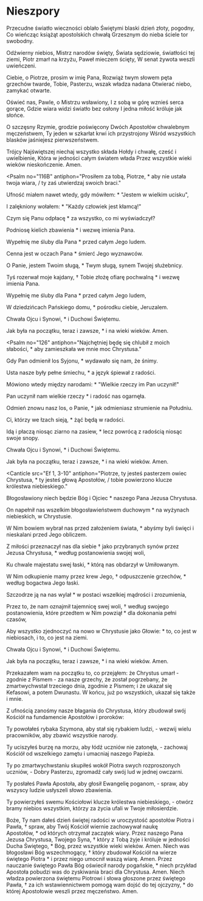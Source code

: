 
# Nieszpory

<Opening />

<Hymn>

Przecudne światło wieczności oblało
Świętymi blaski dzień złoty, pogodny,
Co wieńcząc książąt apostolskich chwałą
Grzesznym do nieba ściele tor swobodny.

Odźwierny niebios, Mistrz narodów święty,
Świata sędziowie, światłości tej ziemi,
Piotr zmarł na krzyżu, Paweł mieczem ścięty,
W senat żywota weszli uwieńczeni.

Ciebie, o Piotrze, prosim w imię Pana,
Rozwiąż twym słowem pęta grzechów twarde,
Tobie, Pasterzu, wszak władza nadana
Otwierać niebo, zamykać otwarte.

Oświeć nas, Pawle, o Mistrzu wsławiony,
I z sobą w górę wznieś serca gorące,
Gdzie wiara widzi światło bez osłony
I jedna miłość króluje jak słońce.

O szczęsny Rzymie, grodzie poświęcony
Dwóch Apostołów chwalebnym męczeństwem,
Ty jeden w szkarłat krwi ich przystrojony
Wśród wszystkich blasków jaśniejesz
pierwszeństwem.

Trójcy Najświętszej niechaj wszystko składa
Hołdy i chwałę, cześć i uwielbienie,
Która w jedności całym światem włada
Przez wszystkie wieki wieków nieskończenie. Amen.

</Hymn>

<Psalm
  no="116B"
  antiphon="Prosiłem za tobą, Piotrze, * aby nie ustała twoja wiara, / ty zaś utwierdzaj swoich braci."
>

Ufność miałem nawet wtedy, gdy mówiłem: \*
"Jestem w wielkim ucisku",

I zalękniony wołałem: \*
"Każdy człowiek jest kłamcą!"

Czym się Panu odpłacę \*
za wszystko, co mi wyświadczył?

Podniosę kielich zbawienia \*
i wezwę imienia Pana.

Wypełnię me śluby dla Pana \*
przed całym Jego ludem.

Cenna jest w oczach Pana \*
śmierć Jego wyznawców.

O Panie, jestem Twoim sługą, \*
Twym sługą, synem Twojej służebnicy.

Tyś rozerwał moje kajdany, †
Tobie złożę ofiarę pochwalną \*
i wezwę imienia Pana.

Wypełnię me śluby dla Pana \*
przed całym Jego ludem,

W dziedzińcach Pańskiego domu, \*
pośrodku ciebie, Jeruzalem.

Chwała Ojcu i Synowi, \*
i Duchowi Świętemu.

Jak była na początku, teraz i zawsze, \*
i na wieki wieków. Amen.

</Psalm>

<Psalm
  no="126"
  antiphon="Najchętniej będę się chlubił z moich słabości, * aby zamieszkała we mnie moc Chrystusa."
>

Gdy Pan odmienił los Syjonu, \*
wydawało się nam, że śnimy.

Usta nasze były pełne śmiechu, \*
a język śpiewał z radości.

Mówiono wtedy między narodami: \*
"Wielkie rzeczy im Pan uczynił!"

Pan uczynił nam wielkie rzeczy \*
i radość nas ogarnęła.

Odmień znowu nasz los, o Panie, \*
jak odmieniasz strumienie na Południu.

Ci, którzy we łzach sieją, \*
żąć będą w radości.

Idą i płaczą niosąc ziarno na zasiew, \*
lecz powrócą z radością niosąc swoje snopy.

Chwała Ojcu i Synowi, \*
i Duchowi Świętemu.

Jak była na początku, teraz i zawsze, \*
i na wieki wieków. Amen.

</Psalm>

<Canticle
  src="Ef 1, 3-10"
  antiphon="Piotrze, ty jesteś pasterzem owiec Chrystusa, * ty jesteś głową Apostołów, / tobie powierzono klucze królestwa niebieskiego."
>

Błogosławiony niech będzie Bóg i Ojciec \*
naszego Pana Jezusa Chrystusa.

On napełnił nas wszelkim błogosławieństwem duchowym \*
na wyżynach niebieskich, w Chrystusie.

W Nim bowiem wybrał nas przed założeniem świata, \*
abyśmy byli święci i nieskalani przed Jego
obliczem.

Z miłości przeznaczył nas dla siebie †
jako przybranych synów przez Jezusa Chrystusa, \*
według postanowienia swojej woli,

Ku chwale majestatu swej łaski, \*
którą nas obdarzył w Umiłowanym.

W Nim odkupienie mamy przez krew Jego, †
odpuszczenie grzechów, \*
według bogactwa Jego łaski.

Szczodrze ją na nas wylał \*
w postaci wszelkiej mądrości i zrozumienia,

Przez to, że nam oznajmił tajemnicę swej woli, †
według swojego postanowienia, które przedtem w Nim powziął \*
dla dokonania pełni czasów,

Aby wszystko zjednoczyć na nowo w Chrystusie jako Głowie: \*
to, co jest w niebiosach, i to, co jest na ziemi.

Chwała Ojcu i Synowi, \*
i Duchowi Świętemu.

Jak była na początku, teraz i zawsze, \*
i na wieki wieków. Amen.

</Canticle>

<Reading src="1 Kor 15, 3-5. 8">
  Przekazałem wam na początku to, co przejąłem: że Chrystus umarł - zgodnie z
  Pismem - za nasze grzechy, że został pogrzebany, że zmartwychwstał trzeciego
  dnia, zgodnie z Pismem; i że ukazał się Kefasowi, a potem Dwunastu. W końcu,
  już po wszystkich, ukazał się także i mnie.
</Reading>

<Responsory
  a="Apostołowie głosili słowo Boże"
  b="Z wielką mocą."
  c="Świadczyli o zmartwychwstaniu Jezusa Chrystusa."
/>

<Magnificat antiphon="Piotr Apostoł i Paweł, nauczyciel narodów, * głosili nam, Panie, Twoją Ewangelię." />

<Intercessions response="Pospiesz na pomoc swojemu ludowi.">

Z ufnością zanośmy nasze błagania do Chrystusa, który zbudował swój Kościół na fundamencie Apostołów i proroków:

Ty powołałeś rybaka Szymona, aby stał się rybakiem ludzi,
- wezwij wielu pracowników, aby zbawić wszystkie narody.

Ty uciszyłeś burzę na morzu, aby łódź uczniów nie zatonęła,
- zachowaj Kościół od wszelkiego zamętu i umacniaj naszego Papieża.

Ty po zmartwychwstaniu skupiłeś wokół Piotra swych rozproszonych uczniów,
- Dobry Pasterzu, zgromadź cały swój lud w jednej owczarni.

Ty posłałeś Pawła Apostoła, aby głosił Ewangelię poganom,
- spraw, aby wszyscy ludzie usłyszeli słowo zbawienia.

Ty powierzyłeś swemu Kościołowi klucze królestwa niebieskiego,
- otwórz bramy niebios wszystkim, którzy za życia ufali w Twoje miłosierdzie.

</Intercessions>

<Prayer>
  Boże, Ty nam dałeś dzień świętej radości w uroczystość apostołów Piotra i
  Pawła, † spraw, aby Twój Kościół wiernie zachowywał naukę Apostołów, * od
  których otrzymał zaczątek wiary. Przez naszego Pana Jezusa Chrystusa, Twojego
  Syna, † który z Tobą żyje i króluje w jedności Ducha Świętego, * Bóg, przez
  wszystkie wieki wieków. Amen.
</Prayer>

<Dismissal>
  <K>
    Niech was błogosławi Bóg wszechmogący, † który zbudował Kościół na wierze
    świętego Piotra * i przez niego umocnił waszą wiarę.
  </K>
  <W>Amen.</W>
  <K>
    Przez nauczanie świętego Pawła Bóg oświecił narody pogańskie, * niech
    przykład Apostoła pobudzi was do zyskiwania braci dla Chrystusa.
  </K>
  <W>Amen.</W>
  <K>
    Niech władza powierzona świętemu Piotrowi i słowa głoszone przez świętego
    Pawła, † za ich wstawiennictwem pomogą wam dojść do tej ojczyzny, * do
    której Apostołowie weszli przez męczeństwo.
  </K>
  <W>Amen.</W>
</Dismissal>
